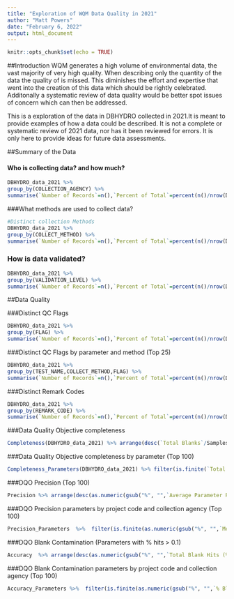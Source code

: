 ```yaml
---
title: "Exploration of WQM Data Quality in 2021"
author: "Matt Powers"
date: "February 6, 2022"
output: html_document
---
```



```r
knitr::opts_chunk$set(echo = TRUE)
```

##Introduction
WQM generates a high volume of environmental data, the vast majority of very high quality. When describing only the quantity of the data the quality of is missed. This diminishes the effort and expertise that went into the creation of this data which should be rightly celebrated. Additonally a systematic review of data quality would be better spot issues of concern which can then be addressed. 

This is a exploration of the data in DBHYDRO collected in 2021.It is meant to provide examples of how a data could be described. It is not a complete or systematic review of 2021 data, nor has it been reviewed for errors. It is only here to provide ideas for future data assessments. 


##Summary of the Data

#### Who is collecting data? and how much?
```r
DBHYDRO_data_2021 %>%
group_by(COLLECTION_AGENCY) %>%
summarise(`Number of Records`=n(),`Percent of Total`=percent(n()/nrow(DBHYDRO_data_2021),accuracy = 0.1)) %>% arrange(desc(`Number of Records`)) %>% kable() %>% kable_styling(bootstrap_options = c("striped", "hover")) 
```

###What methods are used to collect data?
```r
#Distinct collection Methods
DBHYDRO_data_2021 %>%
group_by(COLLECT_METHOD) %>%
summarise(`Number of Records`=n(),`Percent of Total`=percent(n()/nrow(DBHYDRO_data_2021),accuracy = 0.1)) %>% arrange(desc(`Number of Records`)) %>% kable() %>% kable_styling(bootstrap_options = c("striped", "hover")) 
```
### How is data validated? 
```r
DBHYDRO_data_2021 %>%
group_by(VALIDATION_LEVEL) %>%
summarise(`Number of Records`=n(),`Percent of Total`=percent(n()/nrow(DBHYDRO_data_2021),accuracy = 0.1)) %>% arrange(desc(`Number of Records`)) %>% kable() %>% kable_styling(bootstrap_options = c("striped", "hover")) 
```


##Data Quality


###Distinct QC Flags
```r

DBHYDRO_data_2021 %>%
group_by(FLAG) %>%
summarise(`Number of Records`=n(),`Percent of Total`=percent(n()/nrow(DBHYDRO_data_2021),accuracy = 0.1))  %>% arrange(desc(`Number of Records`)) %>% kable() %>% kable_styling(bootstrap_options = c("striped", "hover")) 
```
###Distinct QC Flags by parameter and method (Top 25)
```r
DBHYDRO_data_2021 %>%
group_by(TEST_NAME,COLLECT_METHOD,FLAG) %>%
summarise(`Number of Records`=n(),`Percent of Total`=percent(n()/nrow(DBHYDRO_data_2021),accuracy = 0.01)) %>% filter(FLAG=="yes")  %>% arrange(desc(`Number of Records`)) %>% ungroup %>% slice_head(n=25) %>% kable() %>% kable_styling(bootstrap_options = c("striped", "hover")) 
```
###Distinct Remark Codes
```r
DBHYDRO_data_2021 %>%
group_by(REMARK_CODE) %>%
summarise(`Number of Records`=n(),`Percent of Total`=percent(n()/nrow(DBHYDRO_data_2021),accuracy = 0.01)) %>% kable() %>% kable_styling(bootstrap_options = c("striped", "hover")) 
```
###Data Quality Objective completeness
```r

Completeness(DBHYDRO_data_2021) %>% arrange(desc(`Total Blanks`/Samples)) %>% kable() %>% kable_styling(bootstrap_options = c("striped", "hover")) 
```

###Data Quality Objective completeness by parameter (Top 100)

```r

Completeness_Parameters(DBHYDRO_data_2021) %>% filter(is.finite(`Total Blanks`/Samples)) %>% arrange(desc(`Total Blanks`/Samples)) %>% ungroup %>% slice_head(n=100) %>% kable() %>% kable_styling(bootstrap_options = c("striped", "hover")) 
```
###DQO Precision  (Top 100)
```r
Precision %>% arrange(desc(as.numeric(gsub("%", "",`Average Parameter RSD`))/100)) %>% ungroup %>% slice_head(n=100) %>% kable() %>% kable_styling(bootstrap_options = c("striped", "hover")) 
```

###DQO Precision parameters by project code and collection agency (Top 100)
```r
Precision_Parameters  %>%  filter(is.finite(as.numeric(gsub("%", "",`Mean RSD`)))) %>% arrange(desc(as.numeric(gsub("%", "",`Mean RSD`))/100)) %>% ungroup %>% slice_head(n=100) %>% kable() %>% kable_styling(bootstrap_options = c("striped", "hover")) 
```

###DQO Blank Contamination   (Parameters with % hits > 0.1)
```r
Accuracy  %>% arrange(desc(as.numeric(gsub("%", "",`Total Blank Hits (%)`)))) %>% filter(as.numeric(gsub("%", "",`Total Blank Hits (%)`))>0) %>% kable() %>% kable_styling(bootstrap_options = c("striped", "hover")) 
```

###DQO Blank Contamination parameters by project code and collection agency (Top 100)
```r
Accuracy_Parameters %>%  filter(is.finite(as.numeric(gsub("%", "",`% Blank Hits`)))) %>% arrange(desc(as.numeric(gsub("%", "",`% Blank Hits`))/100)) %>% ungroup %>% slice_head(n=100) %>% kable() %>% kable_styling(bootstrap_options = c("striped", "hover")) 
```







